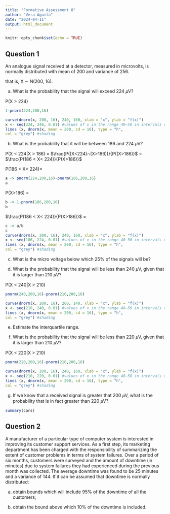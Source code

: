 ---
title: "Formative Assessment 8"
author: "Vera Aguila"
date: "2024-04-11"
output: html_document
---

```{r setup, include=FALSE}
knitr::opts_chunk$set(echo = TRUE)
```

## Question 1

An analogue signal received at a detector, measured in microvolts, is normally
distributed with mean of 200 and variance of 256.

that is, X ∼ N(200, 16).

(a) What is the probability that the signal will exceed 224 𝜇V?

P(X > 224)

```{r 1.a}
1-pnorm(224,200,16)

curve(dnorm(x, 200, 16), 240, 160, xlab = "x", ylab = "f(x)")
x <- seq(224, 240, 0.01) #values of x in the range 40–50 in intervals of 0.01
lines (x, dnorm(x, mean = 200, sd = 16), type = "h",
col = "grey") #shading
```

(b) What is the probability that it will be between 186 and 224 𝜇V?

P(X < 224|X > 186) = $\frac{P((X<224)∩(X>186))}{P((X>186)}$ = $\frac{P(186 < X< 224)}{P(X>186)}$

P(186 < X< 224)=
```{r 1.b.1}
a -> pnorm(224,200,16)-pnorm(186,200,16)
a
```

P(X>186) = 
```{r 1.b.2}
b -> 1-pnorm(186,200,16)
b
```

$\frac{P(186 < X< 224)}{P(X>186)}$ = 

```{r 1.b.3}
c -> a/b
c
curve(dnorm(x, 200, 16), 240, 160, xlab = "x", ylab = "f(x)")
x <- seq(186, 224, 0.01) #values of x in the range 40–50 in intervals of 0.01
lines (x, dnorm(x, mean = 200, sd = 16), type = "h",
col = "grey") #shading
```

(c) What is the micro voltage below which 25% of the signals will be?

(d) What is the probability that the signal will be less than 240 𝜇V, given that it is larger than 210 𝜇V?

P(X < 240|X > 210)
```{r 1.d}
pnorm(240,200,16)-pnorm(210,200,16)

curve(dnorm(x, 200, 16), 260, 140, xlab = "x", ylab = "f(x)")
x <- seq(210, 240, 0.01) #values of x in the range 40–50 in intervals of 0.01
lines (x, dnorm(x, mean = 200, sd = 16), type = "h",
col = "grey") #shading
```

(e) Estimate the interquartile range.

(f) What is the probability that the signal will be less than 220 𝜇V, given that
it is larger than 210 𝜇V?

P(X < 220|X > 210)

```{r 1.d}
pnorm(220,200,16)-pnorm(210,200,16)

curve(dnorm(x, 200, 16), 240, 160, xlab = "x", ylab = "f(x)")
x <- seq(210, 220, 0.01) #values of x in the range 40–50 in intervals of 0.01
lines (x, dnorm(x, mean = 200, sd = 16), type = "h",
col = "grey") #shading
```

(g) If we know that a received signal is greater that 200 𝜇V, what is the probability that is in fact greater than 220 𝜇V?

```{r cars}
summary(cars)
```

## Question 2

A manufacturer of a particular type of computer system is interested in improving its customer support services. As a first step, its marketing department has
been charged with the responsibility of summarizing the extent of customer
problems in terms of system failures. Over a period of six months, customers
were surveyed and the amount of downtime (in minutes) due to system failures
they had experienced during the previous month was collected. The average
downtime was found to be 25 minutes and a variance of 144. If it can be
assumed that downtime is normally distributed:

(a) obtain bounds which will include 95% of the downtime of all the customers;

(b) obtain the bound above which 10% of the downtime is included.

